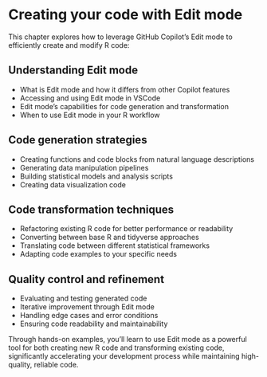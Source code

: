# Creating your code with Edit mode

This chapter explores how to leverage GitHub Copilot's Edit mode to efficiently create and modify R code:

## Understanding Edit mode

- What is Edit mode and how it differs from other Copilot features
- Accessing and using Edit mode in VSCode
- Edit mode's capabilities for code generation and transformation
- When to use Edit mode in your R workflow

## Code generation strategies

- Creating functions and code blocks from natural language descriptions
- Generating data manipulation pipelines
- Building statistical models and analysis scripts
- Creating data visualization code

## Code transformation techniques

- Refactoring existing R code for better performance or readability
- Converting between base R and tidyverse approaches
- Translating code between different statistical frameworks
- Adapting code examples to your specific needs

## Quality control and refinement

- Evaluating and testing generated code
- Iterative improvement through Edit mode
- Handling edge cases and error conditions
- Ensuring code readability and maintainability

Through hands-on examples, you'll learn to use Edit mode as a powerful tool for both creating new R code and transforming existing code, significantly accelerating your development process while maintaining high-quality, reliable code.